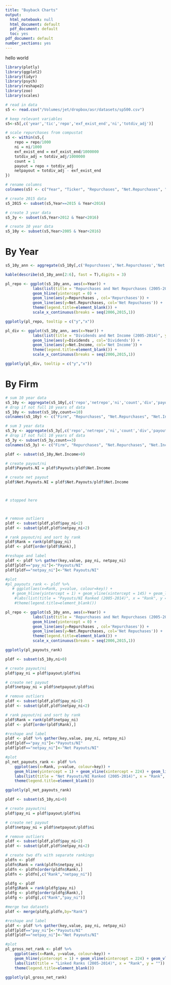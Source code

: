```yaml
---
title: "Buyback Charts"
output:
  html_notebook: null
  html_document: default
  pdf_document: default
  toc: yes
pdf_document: default
number_sections: yes
---
```


hello world

```r
library(plotly)
library(ggplot2)
library(tidyr)
library(psych)
library(reshape2)
library(zoo)
library(scales)

# read in data
s5 <- read.csv("/Volumes/jet/dropbox/asr/datasets/sp500.csv")

# keep relevant variables
s5<-s5[,c('year','tic','repo','exf_exist_end','ni','totdiv_adj')]

# scale repurchases from compustat
s5 <- within(s5,{
    repo = repo/1000
    ni = ni/1000
    exf_exist_end = exf_exist_end/1000000
    totdiv_adj = totdiv_adj/1000000
    count = 1
    payout = repo + totdiv_adj
    netpayout = totdiv_adj - exf_exist_end
})

# rename columns
colnames(s5) <- c("Year", "Ticker", "Repurchases", "Net.Repurchases", "Net.Income", "Dividends", "Net.Payouts", "Payouts", "Count")

# create 2015 data
s5_2015 <- subset(s5,Year==2015 & Year<2016)

# create 3 year data
s5_3y <- subset(s5,Year>2012 & Year<2016)

# create 10 year data
s5_10y <- subset(s5,Year>2005 & Year<2016)

```

# By Year

```r
s5_10y_ann <- aggregate(s5_10y[,c('Repurchases','Net.Repurchases','Net.Income','Dividends','Payouts','Net.Payouts')], list(Year=s5_10y$Year), sum)

kable(describe(s5_10y_ann[2:6], fast = T),digits = 3)

```


```r

pl_repo <- ggplot(s5_10y_ann, aes(x=Year)) +
            labs(list(title = "Repurchases and Net Repurchases (2005-2014)", y = "Billions", x = "")) + 
            geom_hline(yintercept = 0) +
            geom_line(aes(y=Repurchases , col='Repurchases')) +
            geom_line(aes(y=Net.Repurchases, col='Net Repuchases')) +
            theme(legend.title=element_blank()) +
            scale_x_continuous(breaks = seq(2006,2015,1))

ggplotly(pl_repo, tooltip = c("y","x"))

pl_div <- ggplot(s5_10y_ann, aes(x=Year)) +
            labs(list(title = "Dividends and Net Income (2005-2014)", y = "Billions", x = "")) + 
            geom_line(aes(y=Dividends , col='Dividends')) +
            geom_line(aes(y=Net.Income, col='Net Income')) +
            theme(legend.title=element_blank()) +
            scale_x_continuous(breaks = seq(2006,2015,1))

ggplotly(pl_div, tooltip = c("y","x"))

```

# By Firm

```r

# sum 10 year data
s5_10y <- aggregate(s5_10y[,c('repo','netrepo','ni','count','div','payout','netpayout')], list(Firm=s5_10y$permno), sum)
# drop if not full 10 years of data
s5_10y <- subset(s5_10y,count==10)
colnames(s5_10y) <- c("Firm", "Repurchases", "Net.Repurchases", "Net.Income", "Count", "Dividends", "Payouts", "Net.Payouts")

# sum 3 year data
s5_3y <- aggregate(s5_3y[,c('repo','netrepo','ni','count','div','payout','netpayout')], list(Firm=s5_3y$permno), sum)
# drop if not full 10 years of data
s5_3y <- subset(s5_3y,count==3)
colnames(s5_3y) <- c("Firm", "Repurchases", "Net.Repurchases", "Net.Income", "Count", "Dividends", "Payouts", "Net.Payouts")

```

```r

pldf <- subset(s5_10y,Net.Income>0)

# create payout/ni
pldf$Payouts.NI = pldf$Payouts/pldf$Net.Income

# create net payout
pldf$Net.Payouts.NI = pldf$Net.Payouts/pldf$Net.Income



# stopped here



# remove outliers
pldf <- subset(pldf,pldf$pay_ni<2)
pldf <- subset(pldf,pldf$netpay_ni<2)

# rank payout/ni and sort by rank
pldf$Rank = rank(pldf$pay_ni)
pldf <- pldf[order(pldf$Rank),] 

#reshape and label
pldf <- pldf %>% gather(key,value, pay_ni, netpay_ni)
pldf[pldf=="pay_ni"]<-"Payouts/NI"
pldf[pldf=="netpay_ni"]<-"Net Payouts/NI"

#plot
#pl_payouts_rank <- pldf %>%
   # ggplot(aes(x=Rank, y=value, colour=key)) +
   # geom_hline(yintercept = 1) + geom_vline(xintercept = 145) + geom_line() +
    #labs(list(title = "Payouts/NI Ranked (2005-2014)", x = "Rank", y = "")) +
    #theme(legend.title=element_blank())

pl_repo <- ggplot(s5_10y_ann, aes(x=Year)) +
            labs(list(title = "Repurchases and Net Repurchases (2005-2014)", y = "Billions", x = "")) + 
            geom_hline(yintercept = 0) +
            geom_line(aes(y=Repurchases , col='Repurchases')) +
            geom_line(aes(y=Net.Repurchases, col='Net Repuchases')) +
            theme(legend.title=element_blank()) +
            scale_x_continuous(breaks = seq(2006,2015,1))

ggplotly(pl_payouts_rank)

```


```r

pldf <- subset(s5_10y,ni>0)

# create payout/ni
pldf$pay_ni = pldf$payout/pldf$ni

# create net payout
pldf$netpay_ni = pldf$netpayout/pldf$ni

# remove outliers
pldf <- subset(pldf,pldf$pay_ni<2)
pldf <- subset(pldf,pldf$netpay_ni<2)

# rank payout/ni and sort by rank
pldf$Rank = rank(pldf$netpay_ni)
pldf <- pldf[order(pldf$Rank),] 

#reshape and label
pldf <- pldf %>% gather(key,value, pay_ni, netpay_ni)
pldf[pldf=="pay_ni"]<-"Payouts/NI"
pldf[pldf=="netpay_ni"]<-"Net Payouts/NI"

#plot
pl_net_payouts_rank <- pldf %>%
    ggplot(aes(x=Rank, y=value, colour=key)) +
    geom_hline(yintercept = 1) + geom_vline(xintercept = 224) + geom_line() + 
    labs(list(title = "Net Payouts/NI Ranked (2005-2014)", x = "Rank", y = "")) +
    theme(legend.title=element_blank())

ggplotly(pl_net_payouts_rank)

```


```r

pldf <- subset(s5_10y,ni>0)

# create payout/ni
pldf$pay_ni = pldf$payout/pldf$ni

# create net payout
pldf$netpay_ni = pldf$netpayout/pldf$ni

# remove outliers
pldf <- subset(pldf,pldf$pay_ni<2)
pldf <- subset(pldf,pldf$netpay_ni<2)

# create two dfs with separate rankings
pldfn <- pldf
pldfn$Rank = rank(pldfn$netpay_ni)
pldfn <- pldfn[order(pldfn$Rank),]
pldfn <- pldfn[,c("Rank","netpay_ni")]

pldfg <- pldf
pldfg$Rank = rank(pldfg$pay_ni)
pldfg <- pldfg[order(pldfg$Rank),]
pldfg <- pldfg[,c("Rank","pay_ni")]

#merge two datasets
pldf <- merge(pldfg,pldfn,by="Rank")

#reshape and label
pldf <- pldf %>% gather(key,value, pay_ni, netpay_ni)
pldf[pldf=="pay_ni"]<-"Payouts/NI"
pldf[pldf=="netpay_ni"]<-"Net Payouts/NI"

#plot
pl_gross_net_rank <- pldf %>%
    ggplot(aes(x=Rank, y=value, colour=key)) + 
    geom_hline(yintercept = 1) + geom_vline(xintercept = 224) + geom_vline(xintercept = 145) + geom_line() + 
    labs(list(title = "Linked Ranks (2005-2014)", x = "Rank", y = "")) +
    theme(legend.title=element_blank())
    
ggplotly(pl_gross_net_rank)

```




